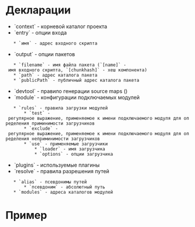 = Декларации =
* `context` - корневой каталог проекта
* `entry` - опции входа
	* `имя` - адрес входного скрипта
* `output` - опции пакетов
	* `filename` - имя файла пакета (`[name]` - имя входного скрипта, `[chunkhash]` - хеш компонента)
	* `path` - адрес каталога пакета
	* `publicPath` - публичный адрес каталога пакета
* `devtool` - правило генерации source maps ({{https://webpack.js.org/configuration/devtool#devtool|Devtool}})
* `module` - конфигурации подключаемых модулей
	* `rules` - правила загрузки модулей
		* `test` - регулярное выражение, применяемое к имени подключаемого модуля для определения приминимости загрузчиков
		* `exclude` - регулярное выражение, применяемое к имени подключаемого модуля для определения неприминимости загрузчиков
		* `use` - применяемые загрузчики
			* `loader` - имя загрузчика
			* `options` - опции загрузчика
* `plugins` - используемые плагины
* `resolve` - правила разрешения путей
	* `alias` - псевдонимы путей
		* `псевдоним` - абсолютный путь
	* `modules` - адреса каталогов модулей

= Пример =
{{{javascript
module.exports = {
	context: __dirname + '/src',
	// Входной скрипт
  entry: {
		main: './main.js'
	},
	// Выходной пакет
  output: {
		// Имя пакета
    filename: '[name].bundle.js',
		// Каталог пакета
    path: __dirname + '/public/dist',
		// Публичный адрес каталога пакета
		publicPath: '/dist/'
  },
	// Конфигурация подключаемых модули
	module: {
		// Правила подключения модулей
		rules: [
			// Правило подключения стилей
			{
				// Только модули, имя которых оканчивается на .css (на пример import './css/style.css')
				test: /\.css$/,
				// Используемые загрузчики модуля
				use: [
          'style-loader',
          'css-loader'
				]
			},
			{
				test: /.js$/,
				exclude: /node_modules/,
				use: {
					loader: 'babel-loader',
					options: {
						presets: ['env']
					}
				}
			}
		]
	},
	resolve: {
		//Псевдонимы путей
		alias: {
			'style': __dirname + '/src/style'
		},
		// Каталоги модулей
		modules: ['node_modules']
	}
};
}}}
